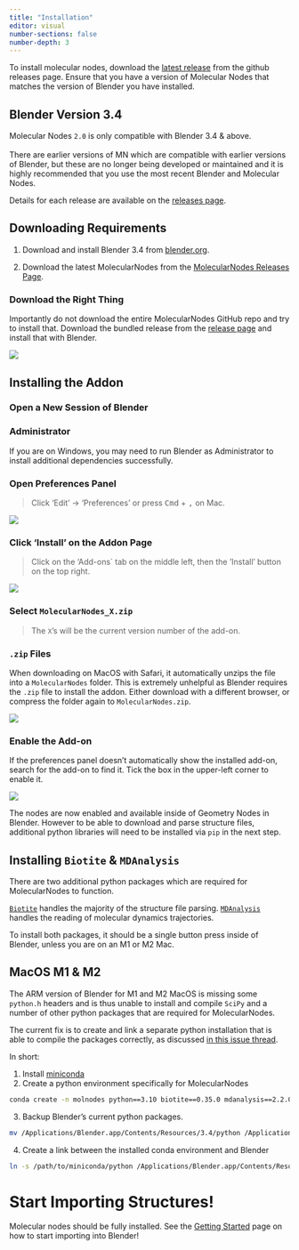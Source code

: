 ```yaml
---
title: "Installation"
editor: visual
number-sections: false
number-depth: 3
---
```


To install molecular nodes, download the [latest release](https://github.com/BradyAJohnston/MolecularNodes/releases) from the github releases page.
Ensure that you have a version of Molecular Nodes that matches the version of Blender you have installed.

::: callout-caution
## Blender Version 3.4

Molecular Nodes `2.0` is only compatible with Blender 3.4 & above.\
\
There are earlier versions of MN which are compatible with earlier versions of Blender, but these are no longer being developed or maintained and it is highly recommended that you use the most recent Blender and Molecular Nodes.

Details for each release are available on the [releases page](https://github.com/BradyAJohnston/MolecularNodes/releases).
:::

## Downloading Requirements


1. Download and install Blender 3.4 from [blender.org](https://www.blender.org/download/).

2. Download the latest MolecularNodes from the [MolecularNodes Releases Page](https://github.com/BradyAJohnston/MolecularNodes/releases/).

::: callout-warning
### Download the Right Thing

Importantly do not download the entire MolecularNodes GitHub repo and try to install that. Download the bundled release from the [release page](https://github.com/BradyAJohnston/MolecularNodes/releases) and install that with Blender.

![](https://imgur.com/3thv8YM)

:::

## Installing the Addon

### Open a New Session of Blender

::: callout-warning
### Administrator

If you are on Windows, you may need to run Blender as Administrator to install additional dependencies successfully.
:::

### Open Preferences Panel

> Click 'Edit' -\> 'Preferences' or press <kbd>Cmd</kbd> + <kbd> ,</kbd>  on Mac.

![](https://imgur.com/Mv8tHMC)

### Click 'Install' on the Addon Page

> Click on the 'Add-ons\` tab on the middle left, then the 'Install' button on the top right.

![](https://imgur.com/6ri9FUl)

### Select `MolecularNodes_X.zip`

> The `X`'s will be the current version number of the add-on.

::: callout-warning
### `.zip` Files
When downloading on MacOS with Safari, it automatically unzips the file into  a `MolecularNodes` folder. This is extremely unhelpful as Blender requires the `.zip` file to install the addon. Either download with a different browser, or compress the folder again to `MolecularNodes.zip`.

:::

![](https://imgur.com/uFWZP42)

### Enable the Add-on

If the preferences panel doesn't automatically show the installed add-on, search for the add-on to find it.
Tick the box in the upper-left corner to enable it.

![](https://imgur.com/8vVmzVt)

The nodes are now enabled and available inside of Geometry Nodes in Blender. However to be able to download and parse structure files, additional python libraries will need to be installed via `pip` in the next step.

## Installing `Biotite` & `MDAnalysis`

There are two additional python packages which are required for MolecularNodes to function.

[`Biotite`](https://biotite-python.org) handles the majority of the structure file parsing. [`MDAnalysis`](https://www.mdanalysis.org/) handles the reading of molecular dynamics trajectories.

To install both packages, it should be a single button press inside of Blender, unless you are on an M1 or M2 Mac.

::: {.callout-warning collapse="true"}
## MacOS M1 & M2
The ARM version of Blender for M1 and M2 MacOS is missing some `python.h` headers and is thus unable to install and compile `SciPy` and a number of other python packages that are required for MolecularNodes.

The current fix is to create and link a separate python installation that is able to compile the packages correctly, as discussed [in this issue thread](https://github.com/BradyAJohnston/MolecularNodes/issues/108#issuecomment-1355965223).

In short:

1. Install [miniconda](https://docs.conda.io/en/latest/miniconda.html)
2. Create a python environment specifically for MolecularNodes
```bash
conda create -n molnodes python==3.10 biotite==0.35.0 mdanalysis==2.2.0 -c conda-forge -y
```
3. Backup Blender's current python packages.
```bash
mv /Applications/Blender.app/Contents/Resources/3.4/python /Applications/Blender.app/Contents/Resources/3.4/old_python
```
4. Create a link between the installed conda environment and Blender
```bash
ln -s /path/to/miniconda/python /Applications/Blender.app/Contents/Resources/3.4/python
```


:::



# Start Importing Structures!

Molecular nodes should be fully installed.
See the [Getting Started](getting-started.qmd) page on how to start importing into Blender!
